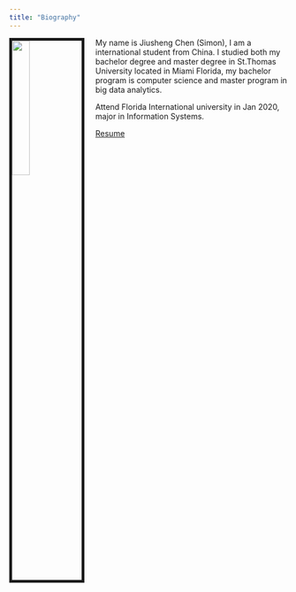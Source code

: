 ```yaml
---
title: "Biography"
---
```


<img src="image//1966263_296649157151465_1941688263_o.jpg" style="width:25%; border:5px solid; margin-right: 20px" align="left">

My name is Jiusheng Chen (Simon), I am a international student from China. I studied both my bachelor degree and master degree in St.Thomas University located in Miami Florida, my bachelor program is computer science and master program in big data analytics. 

Attend Florida International university in Jan 2020, major in Information Systems.


[Resume](files//Jiusheng resume.pdf)
